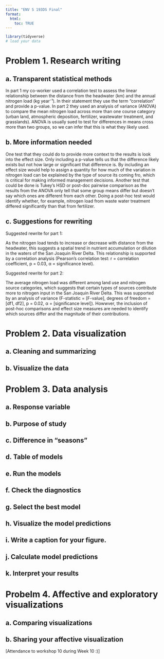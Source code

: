 ```yaml
---
title: "ENV S 193DS Final"
format: 
  html:
    toc: TRUE 
---
```


```r
library(tidyverse)
# load your data

```

# Problem 1. Research writing 

## a. Transparent statistical methods 

In part 1 my co-worker used a correlation test to assess the linear relationship between the distance from the headwater (km) and the annual nitrogen load (kg year⁻¹). In their statement they use the term "correlation" and provide a p-value. In part 2 they used an analysis of variance (ANOVA) to compare the mean nitrogen load across more than one course category (urban land, atmospheric deposition, fertilizer, wastewater treatment, and grasslands). ANOVA is usually sued to test for differences in means cross more than two groups, so we can infer that this is what they likely used.

## b. More information needed 
One test that they could do to provide more context to the results is look into the effect size. Only including a p-value tells us that the difference likely exists but not how large or significant that difference is. By including an effect size would help to assign a quantity for how much of the variation in nitrogen load can be explained by the type of source its coming fro, which is critical for making informed management decisions. Another test that could be done is Tukey's HSD or post-doc pairwise comparison as the results from the ANOVA only tell that some group means differ but doesn't say which ones are different from each other. Doing a post-hoc test would identify whether, for example, nitrogen load from waste water treatment differed significantly than that from fertilizer. 

## c. Suggestions for rewriting
Suggested rewrite for part 1:

As the nitrogen load tends to increase or decrease with distance from the headwater, this suggests a spatial trend in nutrient accumulation or dilution in the waters of the San Joaquin River Delta. This relationship is supported by a correlation analysis (Pearson’s correlation test: r = correlation coefficient, p = 0.03, α = significance level).

Suggested rewrite for part 2:

The average nitrogen load was different among land use and nitrogen source categories, which suggests that certain types of sources contribute more to nitrogen input in the San Joaquin River Delta. This was supported by an analysis of variance (F-statistic = [F-value], degrees of freedom = [df1, df2], p = 0.02, α = [significance level]). Howwver, the inclusion of post-hoc comparisons and effect size measures are needed to identify which sources differ and the magnitude of their contributions.

# Problem 2. Data visualization 

## a. Cleaning and summarizing

## b. Visualize the data 


# Problem 3. Data analysis 

## a. Response variable 

## b. Purpose of study

## c. Difference in “seasons”

## d. Table of models 

## e. Run the models 

## f. Check the diagnostics

## g. Select the best model 

## h. Visualize the model predictions 

## i. Write a caption for your figure. 

## j. Calculate model predictions 

## k. Interpret your results 

# Probelm 4. Affective and exploratory visualizations

## a. Comparing visualizations

## b. Sharing your affective visualization 

[Attendance to workshop 10 during Week 10 :)]